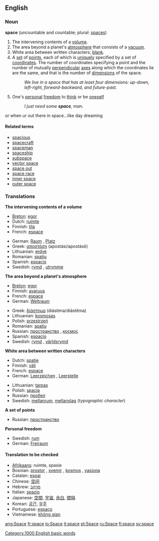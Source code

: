 ==English==
{{Punctuation marks}}
===Noun===
'''space''' (uncountable and countable; plural: [[spaces]])

#The intervening contents of a [[volume]].
#The area beyond a planet's [[atmosphere]] that consists of a [[vacuum]].
#White area between written characters; [[blank]].
#A [[set]] of [[point]]s, each of which is [[unique]]ly specified by a set of [[coordinate]]s.  The number of coordinates specifying a point and the number of mutually [[perpendicular]] [[axis|axes]] along which the coordinates lie are the same, and that is the number of [[dimension]]s of the space.
#:''We live in a space that has at least four dimensions: up-down, left-right, forward-backward, and future-past.''
#One's [[personal]] [[freedom]] to [[think]] or be [[oneself]]
#:''I just need some '''space''', man.''
or when ur out there in space...like day dreaming
====Related terms====
*[[spacious]]
*[[spacecraft]]
*[[spaceman]]
*[[spaceship]]
*[[subspace]]
*[[vector space]]
*[[space out]]
*[[space race]]
*[[inner space]]
*[[outer space]]

===Translations===
'''The intervening contents of a volume'''
{{top}}
*[[Breton]]: [[egor]] {{m}}
*Dutch: [[ruimte]] {{f}}
*Finnish: [[tila]]
*French: [[espace]] {{m}}
{{mid}}
*German: [[Raum]] {{m}}, [[Platz]] {{m}}
*Greek: [[αποστάση]] (apostási/apostásē)
*Lithuanian: [[erdvė]] {{f}}
*Romanian: [[spaţiu]] {{n}}
*Spanish: [[espacio]] {{m}}
*Swedish: [[rymd]] {{c}}, [[utrymme]] {{n}}
{{bottom}}

'''The area beyond a planet's atmosphere'''
{{top}}
*[[Breton]]: [[egor]] {{m}}
*Finnish: [[avaruus]]
*French: [[espace]] {{m}}
*German: [[Weltraum]] {{m}}
{{mid}}
*Greek: [[διάστημα]] (diástima/diástēma)
*Lithuanian: [[kosmosas]] {{m}}
*Polish: [[przestrzeń]] {{f}}
*Romanian: [[spaţiu]] {{n}}
*Russian: [[пространство]] {{n}}, [[космос]] {{m}}
*Spanish: [[espacio]] {{m}}
*Swedish: [[rymd]] {{c}}, [[världsrymd]] {{c}}
{{bottom}}

'''White area between written characters'''
{{top}}
*Dutch: [[spatie]] {{m}}
*Finnish: [[väli]]
*French: [[espace]] {{f}}
*German: [[Leerzeichen]] {{n}}, [[Leerstelle]] {{f}}
{{mid}}
*Lithuanian: [[tarpas]] {{m}}
*Polish: [[spacja]] {{f}}
*Russian: [[пробел]] {{m}}
*Swedish: [[mellanrum]], [[mellanslag]] (''typographic character'')
{{bottom}}

'''A set of points'''
{{top}}
{{mid}}
*Russian: [[пространство]] {{n}}
{{bottom}}

'''Personal freedom'''
{{top}}
{{mid}}
*Swedish: [[rum]] {{n}}
*German: [[Freiraum]] {{m}}
{{bottom}}

====Translation to be checked====
{{checktrans}}
*[[Afrikaans]]: ruimte, spasie
*Bosnian: [[prostor]] {{m}}, [[svemir]] {{m}}, [[kosmos]] {{m}}, [[vasiona]] {{f}}
*Catalan: [[espai]] {{m}}
*Chinese: [[空间]]
*Hebrew: [[מרהב]] {{m}}
*Italian: [[spazio]] {{m}}
*Japanese: [[空間]], [[宇宙]], [[余白]], [[間隔]]
*Korean: [[공간]], [[우주]]
*Portuguese: [[espaço]]
*Vietnamese: [[không gian]]

[[Category:1000 English basic words]]

[[ang:Space]]
[[fr:space]]
[[io:Space]]
[[it:space]]
[[pt:Space]]
[[ru:Space]]
[[fi:space]]
[[sv:space]]
